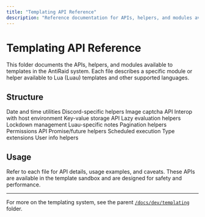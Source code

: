 ```yaml
---
title: "Templating API Reference"
description: "Reference documentation for APIs, helpers, and modules available to templates in AntiRaid."
---
```


# Templating API Reference

This folder documents the APIs, helpers, and modules available to templates in the AntiRaid system. Each file describes a specific module or helper available to Lua (Luau) templates and other supported languages.

## Structure

<Cards>
  <Card title="datetime" href="/docs/dev/templating-api/datetime">
    Date and time utilities
  </Card>
  <Card title="discord" href="/docs/dev/templating-api/discord">
    Discord-specific helpers
  </Card>
  <Card title="img_captcha" href="/docs/dev/templating-api/img_captcha">
    Image captcha API
  </Card>
  <Card title="interop" href="/docs/dev/templating-api/interop">
    Interop with host environment
  </Card>
  <Card title="kv" href="/docs/dev/templating-api/kv">
    Key-value storage API
  </Card>
  <Card title="lazy" href="/docs/dev/templating-api/lazy">
    Lazy evaluation helpers
  </Card>
  <Card title="lockdowns" href="/docs/dev/templating-api/lockdowns">
    Lockdown management
  </Card>
  <Card title="luau" href="/docs/dev/templating-api/luau">
    Luau-specific notes
  </Card>
  <Card title="pages" href="/docs/dev/templating-api/pages">
    Pagination helpers
  </Card>
  <Card title="permissions" href="/docs/dev/templating-api/permissions">
    Permissions API
  </Card>
  <Card title="promise" href="/docs/dev/templating-api/promise">
    Promise/future helpers
  </Card>
  <Card title="scheduledexec" href="/docs/dev/templating-api/scheduledexec">
    Scheduled execution
  </Card>
  <Card title="typesext" href="/docs/dev/templating-api/typesext">
    Type extensions
  </Card>
  <Card title="userinfo" href="/docs/dev/templating-api/userinfo">
    User info helpers
  </Card>
</Cards>

## Usage

Refer to each file for API details, usage examples, and caveats. These APIs are available in the template sandbox and are designed for safety and performance.

---

For more on the templating system, see the parent [`/docs/dev/templating`](templating) folder.